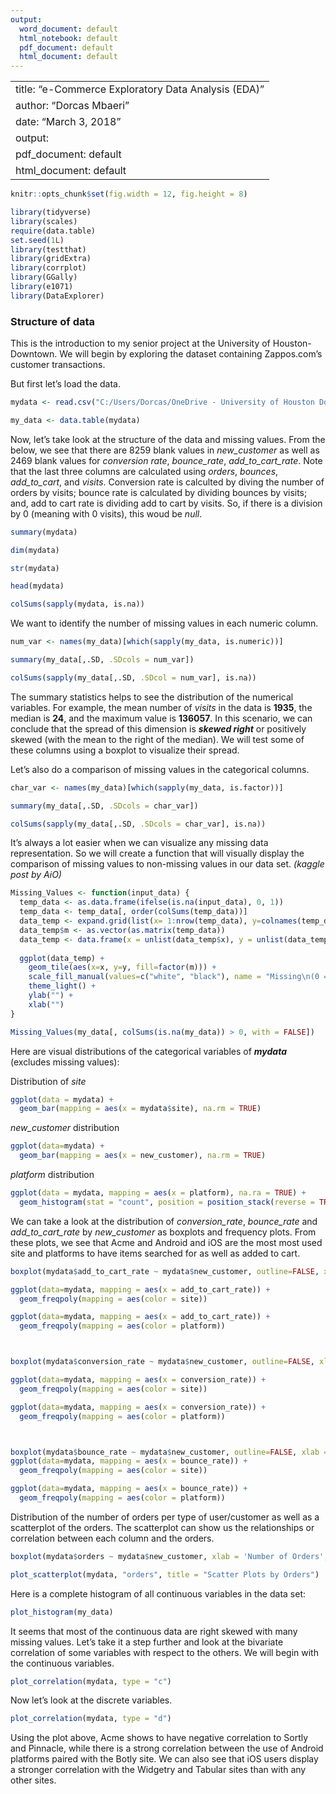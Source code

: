 ```yaml
---
output:
  word_document: default
  html_notebook: default
  pdf_document: default
  html_document: default
---
```


---
title: "e-Commerce Exploratory Data Analysis (EDA)"
author: "Dorcas Mbaeri"
date: "March 3, 2018"
output:
  pdf_document: default
  html_document: default
---

```r
knitr::opts_chunk$set(fig.width = 12, fig.height = 8)
```


```r
library(tidyverse)
library(scales)
require(data.table)
set.seed(1L)
library(testthat)
library(gridExtra)
library(corrplot)
library(GGally)
library(e1071)
library(DataExplorer)
```


### Structure of data

This is the introduction to my senior project at the University of Houston-Downtown. We will begin by exploring the dataset containing Zappos.com's customer transactions.

But first let's load the data.

```r
mydata <- read.csv("C:/Users/Dorcas/OneDrive - University of Houston Downtown/SeniorProject/Senior Project/Analytics_Challenge_Data.csv", header = TRUE, row.names = NULL, na = "NA")

my_data <- data.table(mydata)
```


\newline
\newline


Now, let's take look at the structure of the data and missing values. From the below, we see that there are 8259 blank values in *new_customer* as well as 2469 blank values for *conversion rate*, *bounce_rate*, *add_to_cart_rate*. Note that the last three columns are calculated using _orders_, _bounces_, *add_to_cart*, and _visits_. Conversion rate is calculted by diving the number of orders by visits; bounce rate is calculated by dividing bounces by visits; and, add to cart rate is dividing add to cart by visits. So, if there is a division by 0 (meaning with 0 visits), this woud be *null*.
```r
summary(mydata)

dim(mydata)

str(mydata)

head(mydata)

colSums(sapply(mydata, is.na))
```


\newline
\newline


We want to identify the number of missing values in each numeric column.
```r
num_var <- names(my_data)[which(sapply(my_data, is.numeric))]

summary(my_data[,.SD, .SDcols = num_var])

colSums(sapply(my_data[,.SD, .SDcol = num_var], is.na))
```
The summary statistics helps to see the distribution of the numerical variables. For example, the mean number of _visits_ in the data is **1935**, the median is **24**, and the maximum value is **136057**. In this scenario, we can conclude that the spread of this dimension is **_skewed right_** or positively skewed (with the mean to the right of the median). We will test some of these columns using a boxplot to visualize their spread.

\newline
\newline


Let's also do a comparison of missing values in the categorical columns.
```r
char_var <- names(my_data)[which(sapply(my_data, is.factor))]

summary(my_data[,.SD, .SDcols = char_var])

colSums(sapply(my_data[,.SD, .SDcols = char_var], is.na))

```


\newline
\newline


It's always a lot easier when we can visualize any missing data representation. So we will create a function that will visually display the comparison of missing values to non-missing values in our data set.
*(kaggle post by AiO)*
```r
Missing_Values <- function(input_data) {
  temp_data <- as.data.frame(ifelse(is.na(input_data), 0, 1))
  temp_data <- temp_data[, order(colSums(temp_data))]
  data_temp <- expand.grid(list(x= 1:nrow(temp_data), y=colnames(temp_data)))
  data_temp$m <- as.vector(as.matrix(temp_data))
  data_temp <- data.frame(x = unlist(data_temp$x), y = unlist(data_temp$y), m = unlist(data_temp$m))
  
  ggplot(data_temp) +
    geom_tile(aes(x=x, y=y, fill=factor(m))) +
    scale_fill_manual(values=c("white", "black"), name = "Missing\n(0 = Yes, 1 = No)") +
    theme_light() +
    ylab("") +
    xlab("")
}

Missing_Values(my_data[, colSums(is.na(my_data)) > 0, with = FALSE])
```





Here are visual distributions of the categorical variables of __*mydata*__ (excludes missing values):

Distribution of *site*
```r
ggplot(data = mydata) +
  geom_bar(mapping = aes(x = mydata$site), na.rm = TRUE)
```



*new_customer* distribution
```r
ggplot(data=mydata) +
  geom_bar(mapping = aes(x = new_customer), na.rm = TRUE)
```



_platform_ distribution
```r
ggplot(data = mydata, mapping = aes(x = platform), na.ra = TRUE) +
  geom_histogram(stat = "count", position = position_stack(reverse = TRUE), na.ra = TRUE)
```


We can take a look at the distribution of *conversion_rate*, *bounce_rate* and *add_to_cart_rate* by *new_customer* as boxplots and frequency plots. From these plots, we see that Acme and Android and iOS are the most most used site and platforms to have items searched for as well as added to cart. 
```r
boxplot(mydata$add_to_cart_rate ~ mydata$new_customer, outline=FALSE, xlab = 'Rate of Items Added to Cart per Visit', ylab='Type of Customer', horizontal=TRUE)

ggplot(data=mydata, mapping = aes(x = add_to_cart_rate)) +
  geom_freqpoly(mapping = aes(color = site))

ggplot(data=mydata, mapping = aes(x = add_to_cart_rate)) +
  geom_freqpoly(mapping = aes(color = platform))



boxplot(mydata$conversion_rate ~ mydata$new_customer, outline=FALSE, xlab = 'Rate of Orders Per Visit', ylab='Type of Customer', horizontal=TRUE)

ggplot(data=mydata, mapping = aes(x = conversion_rate)) +
  geom_freqpoly(mapping = aes(color = site))

ggplot(data=mydata, mapping = aes(x = conversion_rate)) +
  geom_freqpoly(mapping = aes(color = platform))



boxplot(mydata$bounce_rate ~ mydata$new_customer, outline=FALSE, xlab = 'Rate of Bounces Per Visit', ylab='Type of User', horizontal = TRUE)
ggplot(data=mydata, mapping = aes(x = bounce_rate)) +
  geom_freqpoly(mapping = aes(color = site))

ggplot(data=mydata, mapping = aes(x = bounce_rate)) +
  geom_freqpoly(mapping = aes(color = platform))
```



Distribution of the number of orders per type of user/customer as well as a scatterplot of the orders. The scatterplot can show us the relationships or correlation between each column and the orders.
```r
boxplot(mydata$orders ~ mydata$new_customer, xlab = 'Number of Orders', ylab='Type of User', horizontal = TRUE)

plot_scatterplot(mydata, "orders", title = "Scatter Plots by Orders")
```


Here is a complete histogram of all continuous variables in the data set:
```r
plot_histogram(my_data)
```
It seems that most of the continuous data are right skewed with many missing values. Let's take it a step further and look at the bivariate correlation of some variables with respect to the others. We will begin with the continuous variables.
```r
plot_correlation(mydata, type = "c")
```

Now let's look at the discrete variables.
```r
plot_correlation(mydata, type = "d")
```
Using the plot above, Acme shows to have negative correlation to Sortly and Pinnacle, while there is a strong correlation between the use of Android platforms paired with the Botly site. We can also see that iOS users display a stronger correlation with the Widgetry and Tabular sites than with any other sites.
